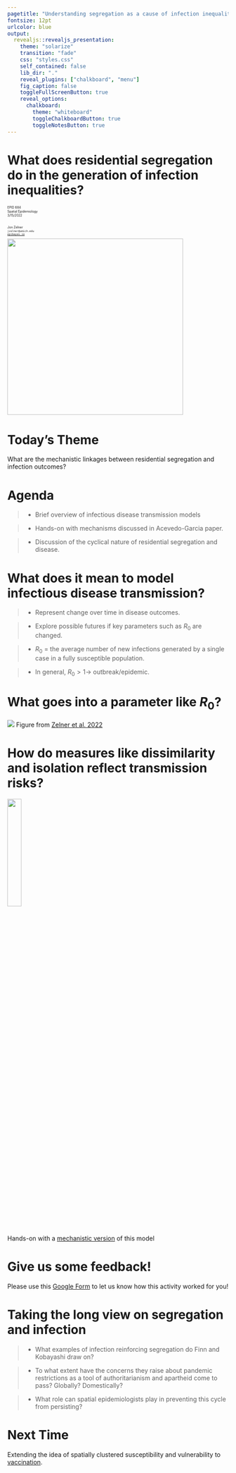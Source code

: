 ```yaml
---
pagetitle: "Understanding segregation as a cause of infection inequality"
fontsize: 12pt
urlcolor: blue
output: 
  revealjs::revealjs_presentation:
    theme: "solarize"
    transition: "fade"
    css: "styles.css"
    self_contained: false
    lib_dir: "."
    reveal_plugins: ["chalkboard", "menu"]
    fig_caption: false
    toggleFullScreenButton: true
    reveal_options: 
      chalkboard:
        theme: "whiteboard"
        toggleChalkboardButton: true
        toggleNotesButton: true
---
```



# What does residential segregation <span class="alert">do</span> in the generation of infection inequalities? {#title}

<div class="paddeddiv">
  <p style="font-size:0.5em; text-align: left;">
      EPID 684  
      Spatial Epidemiology  
      3/15/2022  
      <br><br>
      Jon Zelner  
      `jzelner@umich.edu`  
      [`epibayes.io`](https://epibayes.io) 
    </p>
</div>

<div class="itemr" id="footerDiv"><img id="footerImg" src="../images/epid_logo.png" width="400"></div>


# Today's <span class="alert">Theme</span> {.quoteslide}

What are the mechanistic linkages between residential segregation and infection outcomes?

# Agenda

>- Brief overview of infectious disease <span class="alert">transmission models</span>

>- Hands-on with mechanisms discussed in Acevedo-Garcia paper.

>- Discussion of the cyclical nature of residential segregation and disease.

# What does it mean to <span class="alert">model</span> infectious disease transmission? {.imgslide}

>- Represent <span class="alert">change over time</span> in disease outcomes.

>- Explore <span class="alert">possible futures</span> if key parameters such as $R_0$ are changed.

>- $R_0$ = the <span class="alert">average</span> number of new infections generated by a single case in a <span class="alert">fully susceptible</span> population.

>- In general, $R_0 > 1 \to$ outbreak/epidemic.

# What <span class="alert">goes into</span> a parameter like $R_0$? {.imgslide}

<div class="fragment"><img src="../images/no_equal_opportunity_flow.png">
Figure from [Zelner et al. 2022](https://journals.plos.org/ploscompbiol/article?id=10.1371/journal.pcbi.1009795)</div>

# How do measures like dissimilarity and isolation reflect <span class="alert">transmission risks</span>? 

<img src="../images/acevedo_conceptual_model.png" width=25%>

Hands-on with a [mechanistic version](https://sph-umich.shinyapps.io/segregation-transmission/) of this model

# Give us some feedback!

Please use this [Google Form](https://forms.gle/zAubRMzGGvFwsgG27) to let us know how this activity worked for you!

# Taking the <span class="alert">long view</span> on segregation and infection

>- What examples of infection <span class="alert">reinforcing</span> segregation do Finn and Kobayashi draw on? 

>- To what extent have the concerns they raise about pandemic restrictions as a tool of authoritarianism and apartheid come to pass?  Globally? Domestically?

>- What role can <span class="alert">spatial epidemiologists</span> play in preventing this cycle from persisting?

# Next Time

Extending the idea of spatially clustered <span class="alert">susceptibility</span> and <span class="alert">vulnerability</span> to [vaccination](https://publish.obsidian.md/epibayes/Courses/EPID684/modules/Module+3/Sessions/7.+Public+health+implications+of+spatially-clustered+non-vaccination).